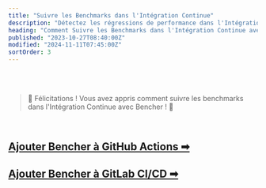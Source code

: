 ```yaml
---
title: "Suivre les Benchmarks dans l'Intégration Continue"
description: "Détectez les régressions de performance dans l'Intégration Continue avec le benchmarking continu statistique et relatif"
heading: "Comment Suivre les Benchmarks dans l'Intégration Continue avec Bencher"
published: "2023-10-27T08:40:00Z"
modified: "2024-11-11T07:45:00Z"
sortOrder: 3
---
```



<Intro />

<StatisticalContinuousBenchmarking />

<RelativeContinuousBenchmarking />

<ChangePointDetection />

<br/>
<br/>

> 🐰 Félicitations ! Vous avez appris comment suivre les benchmarks dans l'Intégration Continue avec Bencher ! 🎉

<br/>

<h2><a href="/fr/docs/how-to/github-actions/">Ajouter Bencher à GitHub Actions ➡</a></h2>
<h2><a href="/fr/docs/how-to/gitlab-ci-cd/">Ajouter Bencher à GitLab CI/CD ➡</a></h2>